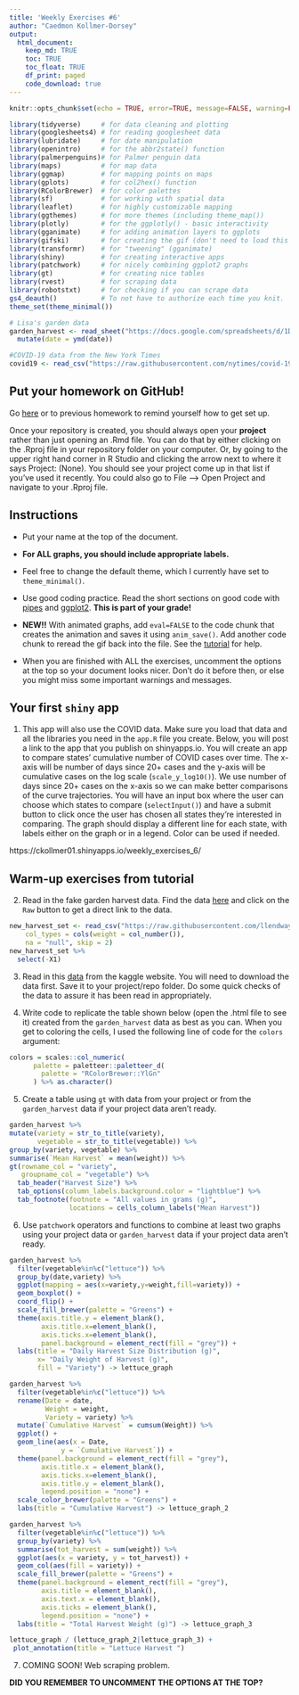 ```yaml
---
title: 'Weekly Exercises #6'
author: "Caedmon Kollmer-Dorsey"
output: 
  html_document:
    keep_md: TRUE
    toc: TRUE
    toc_float: TRUE
    df_print: paged
    code_download: true
---
```



```r
knitr::opts_chunk$set(echo = TRUE, error=TRUE, message=FALSE, warning=FALSE)
```

```r
library(tidyverse)     # for data cleaning and plotting
library(googlesheets4) # for reading googlesheet data
library(lubridate)     # for date manipulation
library(openintro)     # for the abbr2state() function
library(palmerpenguins)# for Palmer penguin data
library(maps)          # for map data
library(ggmap)         # for mapping points on maps
library(gplots)        # for col2hex() function
library(RColorBrewer)  # for color palettes
library(sf)            # for working with spatial data
library(leaflet)       # for highly customizable mapping
library(ggthemes)      # for more themes (including theme_map())
library(plotly)        # for the ggplotly() - basic interactivity
library(gganimate)     # for adding animation layers to ggplots
library(gifski)        # for creating the gif (don't need to load this library every time,but need it installed)
library(transformr)    # for "tweening" (gganimate)
library(shiny)         # for creating interactive apps
library(patchwork)     # for nicely combining ggplot2 graphs  
library(gt)            # for creating nice tables
library(rvest)         # for scraping data
library(robotstxt)     # for checking if you can scrape data
gs4_deauth()           # To not have to authorize each time you knit.
theme_set(theme_minimal())
```

```r
# Lisa's garden data
garden_harvest <- read_sheet("https://docs.google.com/spreadsheets/d/1DekSazCzKqPS2jnGhKue7tLxRU3GVL1oxi-4bEM5IWw/edit?usp=sharing") %>% 
  mutate(date = ymd(date))

#COVID-19 data from the New York Times
covid19 <- read_csv("https://raw.githubusercontent.com/nytimes/covid-19-data/master/us-states.csv")

```

## Put your homework on GitHub!

Go [here](https://github.com/llendway/github_for_collaboration/blob/master/github_for_collaboration.md) or to previous homework to remind yourself how to get set up. 

Once your repository is created, you should always open your **project** rather than just opening an .Rmd file. You can do that by either clicking on the .Rproj file in your repository folder on your computer. Or, by going to the upper right hand corner in R Studio and clicking the arrow next to where it says Project: (None). You should see your project come up in that list if you've used it recently. You could also go to File --> Open Project and navigate to your .Rproj file. 

## Instructions

* Put your name at the top of the document. 

* **For ALL graphs, you should include appropriate labels.** 

* Feel free to change the default theme, which I currently have set to `theme_minimal()`. 

* Use good coding practice. Read the short sections on good code with [pipes](https://style.tidyverse.org/pipes.html) and [ggplot2](https://style.tidyverse.org/ggplot2.html). **This is part of your grade!**

* **NEW!!** With animated graphs, add `eval=FALSE` to the code chunk that creates the animation and saves it using `anim_save()`. Add another code chunk to reread the gif back into the file. See the [tutorial](https://animation-and-interactivity-in-r.netlify.app/) for help. 

* When you are finished with ALL the exercises, uncomment the options at the top so your document looks nicer. Don't do it before then, or else you might miss some important warnings and messages.

## Your first `shiny` app 

  1. This app will also use the COVID data. Make sure you load that data and all the libraries you need in the `app.R` file you create. Below, you will post a link to the app that you publish on shinyapps.io. You will create an app to compare states' cumulative number of COVID cases over time. The x-axis will be number of days since 20+ cases and the y-axis will be cumulative cases on the log scale (`scale_y_log10()`). We use number of days since 20+ cases on the x-axis so we can make better comparisons of the curve trajectories. You will have an input box where the user can choose which states to compare (`selectInput()`) and have a submit button to click once the user has chosen all states they're interested in comparing. The graph should display a different line for each state, with labels either on the graph or in a legend. Color can be used if needed. 
  
https://ckollmer01.shinyapps.io/weekly_exercises_6/  
  
## Warm-up exercises from tutorial

  2. Read in the fake garden harvest data. Find the data [here](https://github.com/llendway/scraping_etc/blob/main/2020_harvest.csv) and click on the `Raw` button to get a direct link to the data. 
```r
new_harvest_set <- read_csv("https://raw.githubusercontent.com/llendway/scraping_etc/main/2020_harvest.csv", 
    col_types = cols(weight = col_number()), 
    na = "null", skip = 2)
new_harvest_set %>%
  select(-X1)
```
  
  
  3. Read in this [data](https://www.kaggle.com/heeraldedhia/groceries-dataset) from the kaggle website. You will need to download the data first. Save it to your project/repo folder. Do some quick checks of the data to assure it has been read in appropriately.

  4. Write code to replicate the table shown below (open the .html file to see it) created from the `garden_harvest` data as best as you can. When you get to coloring the cells, I used the following line of code for the `colors` argument:
  
```r
colors = scales::col_numeric(
      palette = paletteer::paletteer_d(
        palette = "RColorBrewer::YlGn"
      ) %>% as.character()
```




  5. Create a table using `gt` with data from your project or from the `garden_harvest` data if your project data aren't ready.

```r
garden_harvest %>%
mutate(variety = str_to_title(variety),
       vegetable = str_to_title(vegetable)) %>%
group_by(variety, vegetable) %>%
summarise(`Mean Harvest` = mean(weight)) %>%
gt(rowname_col = "variety",
   groupname_col = "vegetable") %>%
  tab_header("Harvest Size") %>%
  tab_options(column_labels.background.color = "lightblue") %>%
  tab_footnote(footnote = "All values in grams (g)",
               locations = cells_column_labels("Mean Harvest"))
```
  
  
  6. Use `patchwork` operators and functions to combine at least two graphs using your project data or `garden_harvest` data if your project data aren't ready.

```r
garden_harvest %>% 
  filter(vegetable%in%c("lettuce")) %>%
  group_by(date,variety) %>%
  ggplot(mapping = aes(x=variety,y=weight,fill=variety)) +
  geom_boxplot() +
  coord_flip() +
  scale_fill_brewer(palette = "Greens") +
  theme(axis.title.y = element_blank(),
        axis.title.x=element_blank(),
        axis.ticks.x=element_blank(),
        panel.background = element_rect(fill = "grey")) +
  labs(title = "Daily Harvest Size Distribution (g)",
       x= "Daily Weight of Harvest (g)",
       fill = "Variety") -> lettuce_graph

garden_harvest %>% 
  filter(vegetable%in%c("lettuce")) %>%
  rename(Date = date,
         Weight = weight,
         Variety = variety) %>%
  mutate(`Cumulative Harvest` = cumsum(Weight)) %>%
  ggplot() +
  geom_line(aes(x = Date,
             y = `Cumulative Harvest`)) +
  theme(panel.background = element_rect(fill = "grey"),
        axis.title.x = element_blank(),
        axis.ticks.x=element_blank(),
        axis.title.y = element_blank(),
        legend.position = "none") +
  scale_color_brewer(palette = "Greens") +
  labs(title = "Cumulative Harvest") -> lettuce_graph_2

garden_harvest %>%
  filter(vegetable%in%c("lettuce")) %>%
  group_by(variety) %>%
  summarise(tot_harvest = sum(weight)) %>%
  ggplot(aes(x = variety, y = tot_harvest)) +
  geom_col(aes(fill = variety)) +
  scale_fill_brewer(palette = "Greens") +
  theme(panel.background = element_rect(fill = "grey"),
        axis.title = element_blank(),
        axis.text.x = element_blank(),
        axis.ticks = element_blank(),
        legend.position = "none") +
  labs(title = "Total Harvest Weight (g)") -> lettuce_graph_3

lettuce_graph / (lettuce_graph_2|lettuce_graph_3) +
 plot_annotation(title = "Lettuce Harvest ") 
```

  
  7. COMING SOON! Web scraping problem.

  
**DID YOU REMEMBER TO UNCOMMENT THE OPTIONS AT THE TOP?**

